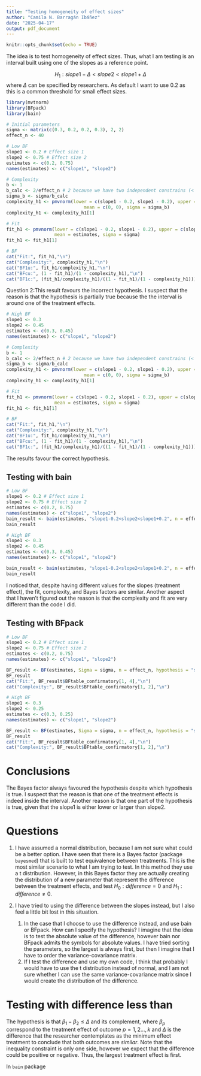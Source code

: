 ```yaml
---
title: "Testing homogeneity of effect sizes"
author: "Camila N. Barragán Ibáñez"
date: "2025-04-17"
output: pdf_document
---
```


```r
knitr::opts_chunk$set(echo = TRUE)
```

The idea is to test homogeneity of effect sizes. Thus, what I am testing is an interval built using one of the slopes as a reference point.

$$H_1: slope1-\Delta <slope2 < slope1+\Delta$$ where $\Delta$ can be specified by researchers. As default I want to use 0.2 as this is a common threshold for small effect sizes.

```r
library(mvtnorm)
library(BFpack)
library(bain)

# Initial parameters
sigma <- matrix(c(0.3, 0.2, 0.2, 0.3), 2, 2)
effect_n <- 40

# Low BF
slope1 <- 0.2 # Effect size 1
slope2 <- 0.75 # Effect size 2
estimates <- c(0.2, 0.75)
names(estimates) <- c("slope1", "slope2")

# Complexity
b <- 1
b_calc <- 2/effect_n # 2 because we have two independent constrains (< & <)
sigma_b <- sigma/b_calc
complexity_h1 <- pmvnorm(lower = c(slope1 - 0.2, slope1 - 0.2), upper = c(slope1 + 0.2, slope1 + 0.2), 
                             mean = c(0, 0), sigma = sigma_b)
complexity_h1 <- complexity_h1[1]

# Fit 
fit_h1 <- pmvnorm(lower = c(slope1 - 0.2, slope1 - 0.2), upper = c(slope1 + 0.2, slope1 + 0.2), 
                  mean = estimates, sigma = sigma)
fit_h1 <- fit_h1[1]

# BF
cat("Fit:", fit_h1,"\n")
cat("Complexity:", complexity_h1,"\n")
cat("BF1u:", fit_h1/complexity_h1,"\n")                                      #BF1u
cat("BFcu:", (1 - fit_h1)/(1 - complexity_h1),"\n")                              #BFcu
cat("BF1c:", (fit_h1/complexity_h1)/((1 - fit_h1)/(1 - complexity_h1)))     #BF1c
```

Question 2:This result favours the incorrect hypothesis. I suspect that the reason is that the hypothesis is partially true because the the interval is around one of the treatment effects.

```r

# High BF
slope1 <- 0.3
slope2 <- 0.45
estimates <- c(0.3, 0.45)
names(estimates) <- c("slope1", "slope2")

# Complexity
b <- 1
b_calc <- 2/effect_n # 2 because we have two independent constrains (< & <)
sigma_b <- sigma/b_calc
complexity_h1 <- pmvnorm(lower = c(slope1 - 0.2, slope1 - 0.2), upper = c(slope1 + 0.2, slope1 + 0.2), 
                             mean = c(0, 0), sigma = sigma_b)
complexity_h1 <- complexity_h1[1]

# Fit 
fit_h1 <- pmvnorm(lower = c(slope1 - 0.2, slope1 - 0.2), upper = c(slope1 + 0.2, slope1 + 0.2), 
                  mean = estimates, sigma = sigma)
fit_h1 <- fit_h1[1]

# BF
cat("Fit:", fit_h1,"\n")
cat("Complexity:", complexity_h1,"\n")
cat("BF1u:", fit_h1/complexity_h1,"\n")                                     #BF1u
cat("BFcu:", (1 - fit_h1)/(1 - complexity_h1),"\n")                              #BFcu
cat("BF1c:", (fit_h1/complexity_h1)/((1 - fit_h1)/(1 - complexity_h1)))     #BF1c
```

The results favour the correct hypothesis.

## Testing with bain

```r
# Low BF
slope1 <- 0.2 # Effect size 1
slope2 <- 0.75 # Effect size 2
estimates <- c(0.2, 0.75)
names(estimates) <- c("slope1", "slope2")
bain_result <- bain(estimates, "slope1-0.2<slope2<slope1+0.2", n = effect_n, Sigma = sigma)
bain_result
```

```r
# High BF
slope1 <- 0.3
slope2 <- 0.45
estimates <- c(0.3, 0.45)
names(estimates) <- c("slope1", "slope2")

bain_result <- bain(estimates, "slope1-0.2<slope2<slope1+0.2", n = effect_n, Sigma = sigma)
bain_result
```

I noticed that, despite having different values for the slopes (treatment effect), the fit, complexity, and Bayes factors are similar. Another aspect that I haven't figured out the reason is that the complexity and fit are very different than the code I did.

## Testing with BFpack

```r
# Low BF
slope1 <- 0.2 # Effect size 1
slope2 <- 0.75 # Effect size 2
estimates <- c(0.2, 0.75)
names(estimates) <- c("slope1", "slope2")

BF_result <- BF(estimates, Sigma = sigma, n = effect_n, hypothesis = "slope1-0.2<slope2<slope1+0.2")
BF_result
cat("Fit:", BF_result$BFtable_confirmatory[1, 4],"\n")
cat("Complexity:", BF_result$BFtable_confirmatory[1, 2],"\n")
```

```r
# High BF
slope1 <- 0.3
slope2 <- 0.25
estimates <- c(0.3, 0.25)
names(estimates) <- c("slope1", "slope2")

BF_result <- BF(estimates, Sigma = sigma, n = effect_n, hypothesis = "slope1-0.2<slope2<slope1+0.2")
BF_result
cat("Fit:", BF_result$BFtable_confirmatory[1, 4],"\n")
cat("Complexity:", BF_result$BFtable_confirmatory[1, 2],"\n")

```

# Conclusions

The Bayes factor always favoured the hypothesis despite which hypothesis is true. I suspect that the reason is that one of the treatment effects is indeed inside the interval. Another reason is that one part of the hypothesis is true, given that the slope1 is either lower or larger than slope2.

# Questions

1.  I have assumed a normal distribution, because I am not sure what could be a better option. I have seen that there is a Bayes factor (package `bayesmed`) that is built to test equivalence between treatments. This is the most similar scenario to what I am trying to test. In this method they use a t distribution. However, in this Bayes factor they are actually creating the distribution of a new parameter that represent the difference between the treatment effects, and test $H_0:difference=0$ and $H_1: difference\neq0$.

2.  I have tried to using the difference between the slopes instead, but I also feel a little bit lost in this situation.

    1.  In the case that I choose to use the difference instead, and use bain or BFpack. How can I specify the hypothesis? I imagine that the idea is to test the absolute value of the difference, however bain nor BFpack admits the symbols for absolute values. I have tried sorting the parameters, so the largest is always first, but then I imagine that I have to order the variance-covariance matrix.
    2.  If I test the difference and use my own code, I think that probably I would have to use the t distribution instead of normal, and I am not sure whether I can use the same variance-covariance matrix since I would create the distribution of the difference.

# Testing with difference less than

The hypothesis is that $\beta_1-\beta_2\leq\Delta$ and its complement, where $\beta_p$ correspond to the treatment effect of outcome $p=1, 2..., k$ and $\Delta$ is the difference that the researcher contemplates as the minimum effect treatment to conclude that both outcomes are *similar*. Note that the inequality constraint is only one side, however we expect that the difference could be positive or negative. Thus, the largest treatment effect is first.

In `bain` package

```r


```
